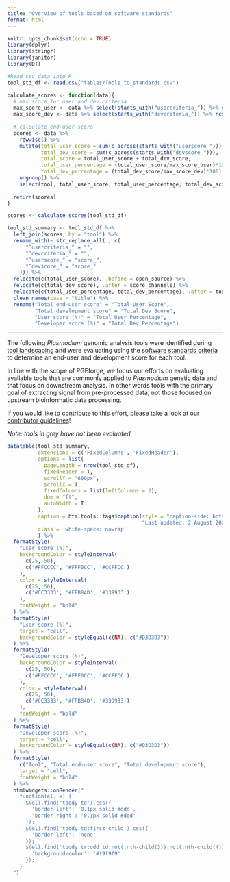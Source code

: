 ```yaml
---
title: "Overview of tools based on software standards"
format: html
---
```


```r
knitr::opts_chunk$set(echo = TRUE)
library(dplyr)
library(stringr)
library(janitor)
library(DT)
```

```r
#Read csv data into R
tool_std_df <- read.csv("tables/Tools_to_standards.csv")
```

```r
calculate_scores <- function(data){
  # max score for user and dev criteria
  max_score_user <- data %>% select(starts_with("usercriteria_")) %>% ncol() * 2
  max_score_dev <- data %>% select(starts_with("devcriteria_")) %>% ncol() * 2
  
  # calculate end-user score
  scores <- data %>% 
    rowwise() %>% 
    mutate(total_user_score = sum(c_across(starts_with("userscore_"))),
           total_dev_score = sum(c_across(starts_with("devscore_"))),
           total_score = total_user_score + total_dev_score,
           total_user_percentage = (total_user_score/max_score_user)*100,
           total_dev_percentage = (total_dev_score/max_score_dev)*100) %>% 
    ungroup() %>%
    select(tool, total_user_score, total_user_percentage, total_dev_score, total_dev_percentage)
  
  return(scores)
}
```


```r
scores <- calculate_scores(tool_std_df)

tool_std_summary <- tool_std_df %>% 
  left_join(scores, by = "tool") %>% 
  rename_with(~ str_replace_all(., c(
      "^usercriteria_" = "",
      "^devcriteria_" = "",
      "^userscore_" = "score_",
      "^devscore_" = "score_"
    ))) %>%
  relocate(c(total_user_score), .before = open_source) %>% 
  relocate(c(total_dev_score), .after = score_channels) %>% 
  relocate(c(total_user_percentage, total_dev_percentage), .after = tool) %>% 
  clean_names(case = "title") %>% 
  rename("Total end-user score" = "Total User Score",
         "Total development score" = "Total Dev Score",
         "User score (%)" = "Total User Percentage",
         "Developer score (%)" = "Total Dev Percentage")
```

----------

The following *Plasmodium* genomic analysis tools were identified during [tool landscaping](tool_landscaping.qmd) and were evaluating using the [software standards criteria](software_standards.qmd) to determine an end-user and development score for each tool. 

In line with the scope of PGEforge, we focus our efforts on evaluating available tools that are commonly applied to *Plasmodium* genetic data and that focus on downstream analysis. In other words tools with the primary goal of extracting signal from pre-processed data, not those focused on upstream bioinformatic data processing.

If you would like to contribute to this effort, please take a look at our [contributor guidelines](how_to_contribute.qmd)!


*Note: tools in grey have not been evaluated* 
```r
datatable(tool_std_summary,
          extensions = c('FixedColumns', 'FixedHeader'),
          options = list(
            pageLength = nrow(tool_std_df),
            fixedHeader = T,
            scrollY = "600px",
            scrollX = T,
            fixedColumns = list(leftColumns = 2),
            dom = "ft",
            autoWidth = T
          ),
          caption = htmltools::tags$caption(style = "caption-side: bottom; text-align: left; font-style: italic",
                                            "Last updated: 2 August 2024"),
          class = 'white-space: nowrap'
          ) %>% 
  formatStyle(
    "User score (%)",
    backgroundColor = styleInterval(
      c(25, 50),
      c('#FFCCCC', '#FFF0CC', '#CCFFCC')
    ),
    color = styleInterval(
      c(25, 50),
      c('#CC3333', '#FFB84D', '#339933')
    ),
    fontWeight = "bold"
  ) %>%
  formatStyle(
    "User score (%)",
    target = "cell",
    backgroundColor = styleEqual(c(NA), c("#D3D3D3"))
  ) %>% 
  formatStyle(
    "Developer score (%)",
    backgroundColor = styleInterval(
      c(25, 50),
      c('#FFCCCC', '#FFF0CC', '#CCFFCC')
    ),
    color = styleInterval(
      c(25, 50),
      c('#CC3333', '#FFB84D', '#339933')
    ),
    fontWeight = "bold"
  ) %>%
  formatStyle(
    "Developer score (%)",
    target = "cell",
    backgroundColor = styleEqual(c(NA), c("#D3D3D3"))
  ) %>% 
  formatStyle(
    c("Tool", "Total end-user score", "Total development score"),
    target = "cell",
    fontWeight = "bold"
  ) %>%
  htmlwidgets::onRender("
    function(el, x) {
      $(el).find('tbody td').css({
        'border-left': '0.1px solid #ddd',
        'border-right': '0.1px solid #ddd'
      });
      $(el).find('tbody td:first-child').css({
        'border-left': 'none'
      });
      $(el).find('tbody tr:odd td:not(:nth-child(3)):not(:nth-child(4))').css({
        'background-color': '#f9f9f9'
      });
    }
  ")
```
